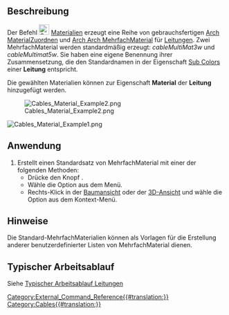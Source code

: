<languages/>

{{Docnav
|[[Cables_CableLightPoint/de|Lichtauslass]]
|[[Cables_SupportPoint/de|BefestigungsPunkt]]
|[[Cables_Workbench/de|Cables]]
|IconL=Cables_CableLightPoint.svg
|IconR=Cables_SupportPoint.svg
|IconC=Cables_workbench_icon.svg
}}

{{GuiCommand/de
|Name=Cables Material
|Name/de=Cables Material
|MenuLocation= Leitungen → Kabelmaterial erstellen
|Workbenches=[[Cables_Workbench/de|Externer Arbeitsbereich Cables]]
|Shortcut=
|Version=1.0
|SeeAlso=[[Cables_Cable/de|Cables Leitung]], [[Cables_CableBox/de|Cables Installationsdose]]
}}

<span id="Description"></span>
==Beschreibung==

Der Befehl [[Image:Cables_Material.svg|24px]] [[Cables_Material/de|Materialien]] erzeugt eine Reihe von gebrauchsfertigen [[Arch_SetMaterial/de|Arch MaterialZuordnen]] und [[Arch_MultiMaterial|Arch Arch MehrfachMaterial]] für [[Cables_Cable/de|Leitungen]]. Zwei MehrfachMaterial werden standardmäßig erzeugt: ''cableMultiMat3w'' und ''cableMultimat5w''. Sie haben eine eigene Benennung ihrer Zusammensetzung, die den Standardnamen in der Eigenschaft [[Cables_Cable/de#Properties|Sub Colors]] einer '''Leitung''' entspricht.

Die gewählten Materialien können zur Eigenschaft '''Material''' der '''Leitung''' hinzugefügt werden.

[[Image:Cables_Material_Example2.png]]

[[Image:Cables_Material_Example1.png]]
{{Caption|Beispiel der Standard-Materialien:<br/>Es sind die Namen J, L1, N, PE, CU sichtbar}}

<span id="Usage"></span>
==Anwendung==

# Erstellt einen Standardsatz von MehrfachMaterial mit einer der folgenden Methoden:
#* Drücke den Knopf {{Button|[[Image:Cables_Material.svg|16px]] [[Cables_Material/de|Kabelmaterial erstellen]]}}.
#* Wähle die Option {{MenuCommand|Leitungen → [[Image:Cables_Material.svg|16px]] Kabelmaterial erstellen}} aus dem Menü.
#* Rechts-Klick in der [[Tree_view/de|Baumansicht]] oder der [[3D_view/de|3D-Ansicht]] und wähle die Option {{MenuCommand|Leitungen → [[Image:Cables_Material.svg|16px]] Kabelmaterial erstellen}} aus dem Kontext-Menü.

<span id="Notes"></span>
==Hinweise==

Die Standard-MehrfachMaterialien können als Vorlagen für die Erstellung anderer benutzerdefinierter Listen von MehrfachMaterial dienen.

<span id="Typical_workflow"></span>
==Typischer Arbeitsablauf==

Siehe [[Cables_Cable/de#Typical workflow|Typischer Arbeitsablauf Leitungen]]


{{Docnav
|[[Cables_CableLightPoint/de|Lichtauslass]]
|[[Cables_SupportPoint/de|BefestigungsPunkt]]
|[[Cables_Workbench/de|Arbeitsbereich Cables]]
|IconL=Cables_CableLightPoint.svg
|IconR=Cables_SupportPoint.svg
|IconC=Cables_workbench_icon.svg
}}

[[Category:External_Command_Reference{{#translation:}}]]
[[Category:Cables{{#translation:}}]]